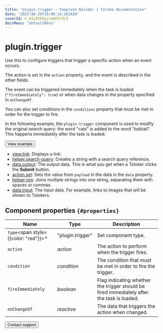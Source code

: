 ```yaml
---
title: "plugin.trigger — Template Builder | Toloka documentation"
date: "2023-08-29T10:08:16.261820"
coverId: F_bIcOYF9yjrxkPZrXc3
docsMenu: "defaultMenu"
---
```


# plugin.trigger

Use this to configure triggers that trigger a specific action when an event occurs.

The action is set in the `action` property, and the event is described in the other fields.

The event can be triggered immediately when the task is loaded (`"fireImmediately": true`) or when data changes in the property specified in `onChangeOf`.

You can also set conditions in the `conditions` property that must be met in order for the trigger to fire.

In the following example, the `plugin.trigger` component is used to modify the original search query: the word "cats" is added to the word "bobtail". This happens immediately after the task is loaded.

<Button themeColor="light" view="default" size="l" type="link" url="https://ya.cc/t/lxI6fdnn4PTHN4">View example</Button>

<Cut title="Components used in the example">

- [view.link](/docs/template-builder/reference/view.link): Displays a link.
- [helper.search-query](/docs/template-builder/reference/helper.search-query): Creates a string with a search query reference.
- [data.output](/docs/template-builder/operations/work-with-data): The output data. This is what you get when a Toloker clicks the **Submit** button.
- [action.set](/docs/template-builder/reference/action.set): Sets the value from `payload` in the data in the `data` property.
- [helper.join](/docs/template-builder/reference/helper.join): Joins multiple strings into one string, separating them with spaces or commas.
- [data.input](/docs/template-builder/operations/work-with-data): The input data. For example, links to images that will be shown to Tolokers.

</Cut>

## Component properties `{#properties}`

**Name** | **Type** | **Description**
----- | ----- | -----
`type`<span style={{color: "red"}}>\*</span> | "plugin.trigger" | Set component type.
`action` | _action_ | The action to perform when the trigger fires.
`condition` | _condition_ | The condition that must be met in order to fire the trigger.
`fireImmediately` | _boolean_ | Flag indicating whether the trigger should be fired immediately after the task is loaded.
`onChangeOf` | _reactive_ | The data that triggers the action when changed.

<Button themeColor="light" view="default" size="l" type="link" url="/docs/guide/troubleshooting/support?form-source=template-builder-reference-plugin-trigger">Contact support</Button>